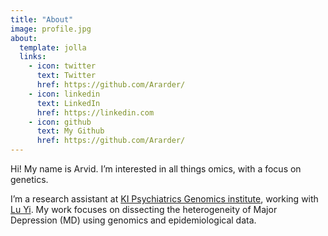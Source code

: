 ```yaml
---
title: "About"
image: profile.jpg
about:
  template: jolla
  links:
    - icon: twitter
      text: Twitter
      href: https://github.com/Ararder/
    - icon: linkedin
      text: LinkedIn
      href: https://linkedin.com
    - icon: github
      text: My Github
      href: https://github.com/Ararder/
---
```


Hi! My name is Arvid. I'm interested in all things omics, with a focus on genetics.

I'm a research assistant at [KI Psychiatrics Genomics institute](https://ki.se/en/meb/ki-psychiatric-genomics-institute), working with [Lu Yi](https://staff.ki.se/people/lu-yi). My work focuses on dissecting the heterogeneity of Major Depression (MD) using genomics and epidemiological data.
